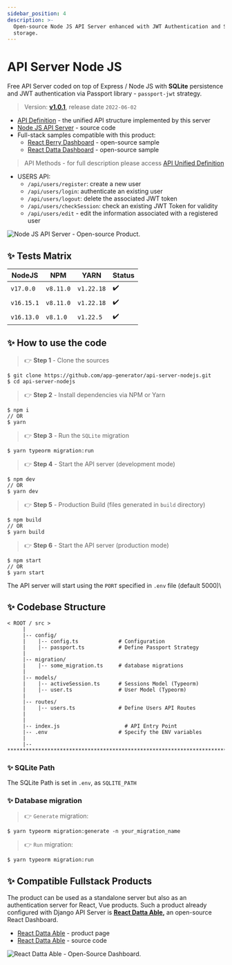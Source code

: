 ```yaml
---
sidebar_position: 4
description: >-
  Open-source Node JS API Server enhanced with JWT Authentication and SQLite
  storage.
---
```


# API Server Node JS

Free API Server coded on top of Express / Node JS with **SQLite** persistence and JWT authentication via Passport library - `passport-jwt` strategy.

> Version: [**v1.0.1**](https://github.com/app-generator/api-server-nodejs/releases), release date `2022-06-02`

- [API Definition](api-unified-definition.md) - the unified API structure implemented by this server
- [Node JS API Server](https://github.com/app-generator/api-server-nodejs) - source code
- Full-stack samples compatible with this product:
  - [React Berry Dashboard](https://github.com/app-generator/react-berry-admin-template) - open-source sample
  - [React Datta Dashboard](https://github.com/app-generator/react-datta-able-dashboard) - open-source sample

> API Methods - for full description please access [API Unified Definition](api-unified-definition.md)

- USERS API:
  - `/api/users/register`: create a new user
  - `/api/users/login`: authenticate an existing user
  - `/api/users/logout`: delete the associated JWT token
  - `/api/users/checkSession`: check an existing JWT Token for validity
  - `/api/users/edit` - edit the information associated with a registered user

![Node JS API Server - Open-source Product.](../../../static/assets/api-cover-nodejs-xs.jpg)

## ✨ Tests Matrix

| NodeJS     | NPM       | YARN       | Status |
| ---------- | --------- | ---------- | ------ |
| `v17.0.0`  | `v8.11.0` | `v1.22.18` | ✔️     |
| `v16.15.1` | `v8.11.0` | `v1.22.18` | ✔️     |
| `v16.13.0` | `v8.1.0`  | `v1.22.5`  | ✔️     |

## ✨ How to use the code

> 👉 **Step 1** - Clone the sources

```
$ git clone https://github.com/app-generator/api-server-nodejs.git
$ cd api-server-nodejs
```

> 👉 **Step 2** - Install dependencies via NPM or Yarn

```
$ npm i
// OR
$ yarn
```

> 👉 **Step 3** - Run the `SQLite` migration

```
$ yarn typeorm migration:run
```

> 👉 **Step 4** - Start the API server (development mode)

```
$ npm dev
// OR
$ yarn dev
```

> 👉 **Step 5** - Production Build (files generated in `build` directory)

```
$ npm build
// OR
$ yarn build
```

> 👉 **Step 6** - Start the API server (production mode)

```
$ npm start
// OR
$ yarn start
```

The API server will start using the `PORT` specified in `.env` file (default 5000)\\

## ✨ Codebase Structure

```
< ROOT / src >
     |
     |-- config/
     |    |-- config.ts             # Configuration
     |    |-- passport.ts           # Define Passport Strategy
     |
     |-- migration/
     |    |-- some_migration.ts     # database migrations
     |
     |-- models/
     |    |-- activeSession.ts      # Sessions Model (Typeorm)
     |    |-- user.ts               # User Model (Typeorm)
     |
     |-- routes/
     |    |-- users.ts              # Define Users API Routes
     |
     |
     |-- index.js                     # API Entry Point
     |-- .env                       # Specify the ENV variables
     |
     |-- ************************************************************************
```

### ✨ SQLite Path

The SQLite Path is set in `.env`, as `SQLITE_PATH`

### ✨ Database migration

> 👉 `Generate` migration:

```
$ yarn typeorm migration:generate -n your_migration_name
```

> 👉 `Run` migration:

```
$ yarn typeorm migration:run
```

## ✨ Compatible Fullstack Products

The product can be used as a standalone server but also as an authentication server for React, Vue products. Such a product already configured with Django API Server is [**React Datta Able**](https://appseed.us/product/datta-able/api-server-nodejs/react/)**,** an open-source React Dashboard.

- [React Datta Able](https://appseed.us/product/datta-able/api-server-nodejs/react/) - product page
- ​[React Datta Able](https://github.com/app-generator/react-datta-able-dashboard) - source code

![React Datta Able - Open-Source Dashboard.](https://gblobscdn.gitbook.com/assets%2F-MYVW6MKCi9iujNc3SK_%2F-Memyr3wdOIsonokJPUQ%2F-Men-RiulajMsyVGTEgy%2Freact-datta-able-cover.jpg?alt=media&token=c87fbe5e-44b0-4d3d-9bb3-c41495fbb567)

